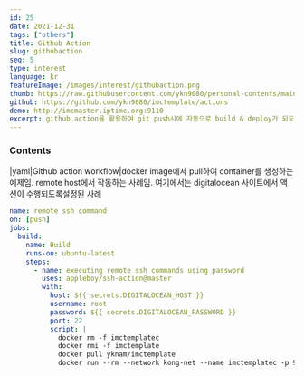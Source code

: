 ```yaml
---
id: 25
date: 2021-12-31
tags: ["others"]
title: Github Action
slug: githubaction
seq: 5
type: interest
language: kr
featureImage: /images/interest/githubaction.png
thumb: https://raw.githubusercontent.com/ykn9080/personal-contents/main/images/interest/githubaction_logo2.png
github: https://github.com/ykn9080/imctemplate/actions
demo: http://imcmaster.iptime.org:9110
excerpt: github action을 활용하여 git push시에 자동으로 build & deploy가 되도록 사용할 수 있다.
---
```


### Contents

|yaml|Github action workflow|docker image에서 pull하여 container를 생성하는 예제임.
remote host에서 작동하는 사례임. 여기에서는 digitalocean 사이트에서 액션이 수행되도록설정된 사례

```yaml
name: remote ssh command
on: [push]
jobs:
  build:
    name: Build
    runs-on: ubuntu-latest
    steps:
      - name: executing remote ssh commands using password
        uses: appleboy/ssh-action@master
        with:
          host: ${{ secrets.DIGITALOCEAN_HOST }}
          username: root
          password: ${{ secrets.DIGITALOCEAN_PASSWORD }}
          port: 22
          script: |
            docker rm -f imctemplatec
            docker rmi -f imctemplate
            docker pull yknam/imctemplate
            docker run --rm --network kong-net --name imctemplatec -p 9010:9010 -d yknam/imctemplate
```
